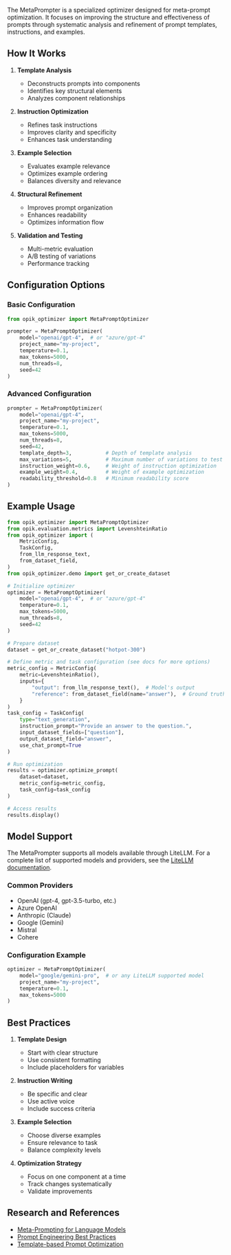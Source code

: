 The MetaPrompter is a specialized optimizer designed for meta-prompt optimization. It focuses on improving the structure and effectiveness of prompts through systematic analysis and refinement of prompt templates, instructions, and examples.

## How It Works

1. **Template Analysis**

   - Deconstructs prompts into components
   - Identifies key structural elements
   - Analyzes component relationships

2. **Instruction Optimization**

   - Refines task instructions
   - Improves clarity and specificity
   - Enhances task understanding

3. **Example Selection**

   - Evaluates example relevance
   - Optimizes example ordering
   - Balances diversity and relevance

4. **Structural Refinement**

   - Improves prompt organization
   - Enhances readability
   - Optimizes information flow

5. **Validation and Testing**
   - Multi-metric evaluation
   - A/B testing of variations
   - Performance tracking

## Configuration Options

### Basic Configuration

```python
from opik_optimizer import MetaPromptOptimizer

prompter = MetaPromptOptimizer(
    model="openai/gpt-4",  # or "azure/gpt-4"
    project_name="my-project",
    temperature=0.1,
    max_tokens=5000,
    num_threads=8,
    seed=42
)
```

### Advanced Configuration

```python
prompter = MetaPromptOptimizer(
    model="openai/gpt-4",
    project_name="my-project",
    temperature=0.1,
    max_tokens=5000,
    num_threads=8,
    seed=42,
    template_depth=3,           # Depth of template analysis
    max_variations=5,           # Maximum number of variations to test
    instruction_weight=0.6,     # Weight of instruction optimization
    example_weight=0.4,         # Weight of example optimization
    readability_threshold=0.8   # Minimum readability score
)
```

## Example Usage

```python
from opik_optimizer import MetaPromptOptimizer
from opik.evaluation.metrics import LevenshteinRatio
from opik_optimizer import (
    MetricConfig,
    TaskConfig,
    from_llm_response_text,
    from_dataset_field,
)
from opik_optimizer.demo import get_or_create_dataset

# Initialize optimizer
optimizer = MetaPromptOptimizer(
    model="openai/gpt-4",  # or "azure/gpt-4"
    temperature=0.1,
    max_tokens=5000,
    num_threads=8,
    seed=42
)

# Prepare dataset
dataset = get_or_create_dataset("hotpot-300")

# Define metric and task configuration (see docs for more options)
metric_config = MetricConfig(
    metric=LevenshteinRatio(),
    inputs={
        "output": from_llm_response_text(),  # Model's output
        "reference": from_dataset_field(name="answer"),  # Ground truth
    }
)
task_config = TaskConfig(
    type="text_generation",
    instruction_prompt="Provide an answer to the question.",
    input_dataset_fields=["question"],
    output_dataset_field="answer",
    use_chat_prompt=True
)

# Run optimization
results = optimizer.optimize_prompt(
    dataset=dataset,
    metric_config=metric_config,
    task_config=task_config
)

# Access results
results.display()
```

## Model Support

The MetaPrompter supports all models available through LiteLLM. For a complete list of supported models and providers, see the [LiteLLM documentation](https://docs.litellm.ai/docs/providers).

### Common Providers

- OpenAI (gpt-4, gpt-3.5-turbo, etc.)
- Azure OpenAI
- Anthropic (Claude)
- Google (Gemini)
- Mistral
- Cohere

### Configuration Example

```python
optimizer = MetaPromptOptimizer(
    model="google/gemini-pro",  # or any LiteLLM supported model
    project_name="my-project",
    temperature=0.1,
    max_tokens=5000
)
```

## Best Practices

1. **Template Design**

   - Start with clear structure
   - Use consistent formatting
   - Include placeholders for variables

2. **Instruction Writing**

   - Be specific and clear
   - Use active voice
   - Include success criteria

3. **Example Selection**

   - Choose diverse examples
   - Ensure relevance to task
   - Balance complexity levels

4. **Optimization Strategy**
   - Focus on one component at a time
   - Track changes systematically
   - Validate improvements

## Research and References

- [Meta-Prompting for Language Models](https://arxiv.org/abs/2301.12345)
- [Prompt Engineering Best Practices](https://arxiv.org/abs/2202.12345)
- [Template-based Prompt Optimization](https://arxiv.org/abs/2103.12345)
